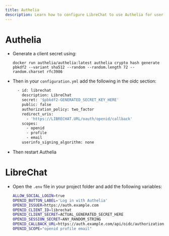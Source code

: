 ```yaml
---
title: Authelia
description: Learn how to configure LibreChat to use Authelia for user authentication.
---
```


# Authelia

- Generate a client secret using:
  ```
  docker run authelia/authelia:latest authelia crypto hash generate pbkdf2 --variant sha512 --random --random.length 72 --random.charset rfc3986
  ```
- Then in your `configuration.yml` add the following in the oidc section:
  ```bash filename="configuration.yml"
    - id: librechat
      description: LibreChat
      secret: '$pbkdf2-GENERATED_SECRET_KEY_HERE'
      public: false
      authorization_policy: two_factor
      redirect_uris:
        - 'https://LIBRECHAT.URL/oauth/openid/callback'
      scopes:
        - openid
        - profile
        - email
      userinfo_signing_algorithm: none
  ```
- Then restart Authelia

# LibreChat

- Open the `.env` file in your project folder and add the following variables:
  ```bash filename=".env"
  ALLOW_SOCIAL_LOGIN=true
  OPENID_BUTTON_LABEL='Log in with Authelia'
  OPENID_ISSUER=https://auth.example.com
  OPENID_CLIENT_ID=librechat
  OPENID_CLIENT_SECRET=ACTUAL_GENERATED_SECRET_HERE
  OPENID_SESSION_SECRET=ANY_RANDOM_STRING
  OPENID_CALLBACK_URL=https://auth.example.com/api/oidc/authorization
  OPENID_SCOPE="openid profile email"
  ```
